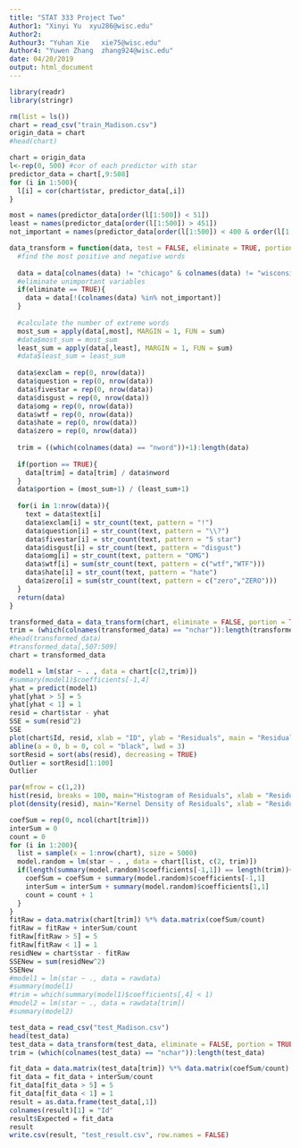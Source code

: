 ```yaml
---
title: "STAT 333 Project Two"
Author1: "Xinyi Yu  xyu286@wisc.edu"
Author2: 
Authour3: "Yuhan Xie   xie75@wisc.edu"  
Author4: "Yuwen Zhang  zhang924@wisc.edu"
date: 04/20/2019
output: html_document
---
```



```r
library(readr)
library(stringr)

rm(list = ls())
chart = read_csv("train_Madison.csv")
origin_data = chart
#head(chart)
```

```r
chart = origin_data
l<-rep(0, 500) #cor of each predictor with star
predictor_data = chart[,9:508]
for (i in 1:500){
  l[i] = cor(chart$star, predictor_data[,i])
}

most = names(predictor_data[order(l[1:500]) < 51])
least = names(predictor_data[order(l[1:500]) > 451])
not_important = names(predictor_data[order(l[1:500]) < 400 & order(l[1:500]) > 100])

data_transform = function(data, test = FALSE, eliminate = TRUE, portion = TRUE) {
  #find the most positive and negative words
  
  data = data[colnames(data) != "chicago" & colnames(data) != "wisconsin"]
  #eliminate unimportant variables
  if(eliminate == TRUE){
    data = data[!(colnames(data) %in% not_important)]
  }
  
  #calculate the number of extreme words
  most_sum = apply(data[,most], MARGIN = 1, FUN = sum)
  #data$most_sum = most_sum
  least_sum = apply(data[,least], MARGIN = 1, FUN = sum)
  #data$least_sum = least_sum
  
  data$exclam = rep(0, nrow(data))
  data$question = rep(0, nrow(data))
  data$fivestar = rep(0, nrow(data))
  data$disgust = rep(0, nrow(data))
  data$omg = rep(0, nrow(data))
  data$wtf = rep(0, nrow(data))
  data$hate = rep(0, nrow(data))
  data$zero = rep(0, nrow(data))
  
  trim = ((which(colnames(data) == "nword"))+1):length(data)
  
  if(portion == TRUE){
    data[trim] = data[trim] / data$nword
  }
  data$portion = (most_sum+1) / (least_sum+1)
  
  for(i in 1:nrow(data)){
    text = data$text[i]
    data$exclam[i] = str_count(text, pattern = "!")
    data$question[i] = str_count(text, pattern = "\\?")
    data$fivestar[i] = str_count(text, pattern = "5 star")
    data$disgust[i] = str_count(text, pattern = "disgust")
    data$omg[i] = str_count(text, pattern = "OMG")
    data$wtf[i] = sum(str_count(text, pattern = c("wtf","WTF")))
    data$hate[i] = str_count(text, pattern = "hate")
    data$zero[i] = sum(str_count(text, pattern = c("zero","ZERO")))
  }
  return(data)
}

transformed_data = data_transform(chart, eliminate = FALSE, portion = TRUE)
trim = (which(colnames(transformed_data) == "nchar")):length(transformed_data)
#head(transformed_data)
#transformed_data[,507:509]
chart = transformed_data
```


```r
model1 = lm(star ~ . , data = chart[c(2,trim)])
#summary(model1)$coefficients[-1,4]
yhat = predict(model1)
yhat[yhat > 5] = 5
yhat[yhat < 1] = 1
resid = chart$star - yhat
SSE = sum(resid^2)
SSE
plot(chart$Id, resid, xlab = "ID", ylab = "Residuals", main = "Residual Plot",pch = 23,bg = "red",cex = 1.2)
abline(a = 0, b = 0, col = "black", lwd = 3)
sortResid = sort(abs(resid), decreasing = TRUE)
Outlier = sortResid[1:100]
Outlier
```
  
```r
par(mfrow = c(1,2))
hist(resid, breaks = 100, main="Histogram of Residuals", xlab = "Residuals")
plot(density(resid), main="Kernel Density of Residuals", xlab = "Residuals")
```

```r
coefSum = rep(0, ncol(chart[trim]))
interSum = 0
count = 0
for (i in 1:200){
  list = sample(x = 1:nrow(chart), size = 5000)
  model.random = lm(star ~ . , data = chart[list, c(2, trim)])
  if(length(summary(model.random)$coefficients[-1,1]) == length(trim)){
    coefSum = coefSum + summary(model.random)$coefficients[-1,1]
    interSum = interSum + summary(model.random)$coefficients[1,1]
    count = count + 1
  }
}
fitRaw = data.matrix(chart[trim]) %*% data.matrix(coefSum/count)
fitRaw = fitRaw + interSum/count
fitRaw[fitRaw > 5] = 5
fitRaw[fitRaw < 1] = 1
residNew = chart$star - fitRaw
SSENew = sum(residNew^2)
SSENew
#model1 = lm(star ~ ., data = rawdata)
#summary(model1)
#trim = which(summary(model1)$coefficients[,4] < 1)
#model2 = lm(star ~ ., data = rawdata[trim])
#summary(model2)

```


```r
test_data = read_csv("test_Madison.csv")
head(test_data)
test_data = data_transform(test_data, eliminate = FALSE, portion = TRUE)
trim = (which(colnames(test_data) == "nchar")):length(test_data)
```

```r
fit_data = data.matrix(test_data[trim]) %*% data.matrix(coefSum/count)
fit_data = fit_data + interSum/count
fit_data[fit_data > 5] = 5
fit_data[fit_data < 1] = 1
result = as.data.frame(test_data[,1])
colnames(result)[1] = "Id"
result$Expected = fit_data
result
write.csv(result, "test_result.csv", row.names = FALSE)
```
